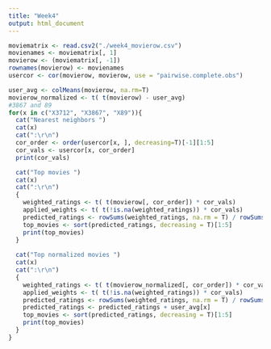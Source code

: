 ```yaml
---
title: "Week4"
output: html_document
---
```


```r
moviematrix <- read.csv2("./week4_movierow.csv")
movienames <- moviematrix[, 1]
movierow <- (moviematrix[, -1])
rownames(movierow) <- movienames
usercor <- cor(movierow, movierow, use = "pairwise.complete.obs")

user_avg <- colMeans(movierow, na.rm=T)
movierow_normalized <- t( t(movierow) - user_avg)
#3867 and 89
for(x in c("X3712", "X3867", "X89")){
  cat("Nearest neighbors ")
  cat(x)
  cat(":\r\n")
  cor_order <- order(usercor[x, ], decreasing=T)[-1][1:5]
  cor_vals <- usercor[x, cor_order]
  print(cor_vals)

  cat("Top movies ")  
  cat(x)
  cat(":\r\n")
  {
    weighted_ratings <- t( t(movierow[, cor_order]) * cor_vals)
    applied_weights <- t( t(!is.na(weighted_ratings)) * cor_vals)
    predicted_ratings <- rowSums(weighted_ratings, na.rm = T) / rowSums(applied_weights)
    top_movies <- sort(predicted_ratings, decreasing = T)[1:5]
    print(top_movies)
  }
  
  cat("Top normalized movies ")
  cat(x)
  cat(":\r\n")
  {
    weighted_ratings <- t( t(movierow_normalized[, cor_order]) * cor_vals)
    applied_weights <- t( t(!is.na(weighted_ratings)) * cor_vals)
    predicted_ratings <- rowSums(weighted_ratings, na.rm = T) / rowSums(applied_weights)
    predicted_ratings <- predicted_ratings + user_avg[x]
    top_movies <- sort(predicted_ratings, decreasing = T)[1:5]
    print(top_movies)
  }
}
```

```r
```